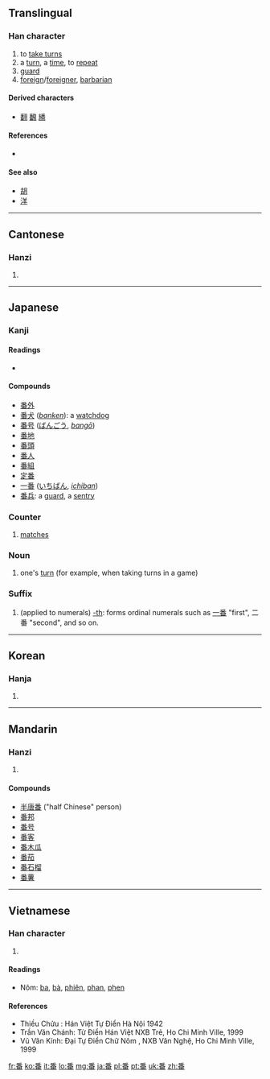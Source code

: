 {{also|蹯}}
==Translingual==

===Han character===
{{Han char|rn=102|rad=田|as=07|sn=12|four=2060<sub>9</sub>|canj=竹木田 (HDW)|ids=⿱[[釆]][[田]]}}

# to [[take turns]]
# a [[turn]], a [[time]], to [[repeat]]
# [[guard]]
# [[foreign]]/[[foreigner]], [[barbarian]]

====Derived characters====
* [[翻]] [[飜]] [[繙]]

====References====
* {{Han ref|kx=0763.050|dkj=21858|dj=1172.170|hdz=42543.040|uh=756A|ud=30058|bh=B566|bd=46438}}

====See also====
* [[胡]]
* [[洋]]

----

==Cantonese==

===Hanzi===
{{yue-hanzi|jyut=|y=faan1, pun1}}

# {{defn|lang=yue|sort=田07}}

----

==Japanese==

===Kanji===
{{ja-kanji|grade=2|rs=田07}}

====Readings====
* {{ja-readings|on=[[ばん]] ([[ban]]), [[はん]] ([[han]])|kun=[[つがい]] ([[番い]], [[tsugai]]), [[つがう]] ([[番う]], [[tsugau]]), [[つがえる]] ([[番える]], [[tsugaeru]])}}

====Compounds====
* [[番外]]
* [[番犬]] (''[[banken]]''): a [[watchdog]]
* [[番号]] ([[ばんごう]], ''[[bangō]]'')
* [[番地]]
* [[番頭]]
* [[番人]]
* [[番組]]
* [[定番]]
* [[一番]] ([[いちばん]], ''[[ichiban]]'')
* [[番兵]]: a [[guard]], a [[sentry]]

===Counter===
{{ja-pos|k|counter|hira=ばん|rom=-ban|hidx=はん'}}
# {{sports|lang=ja|skey=はん'}} [[match]]es

===Noun===
{{ja-noun|k|hira=ばん|rom=ban|hidx=はん'}}

# one's [[turn]] (for example, when taking turns in a game)

===Suffix===
{{ja-pos|k|suffix|hira=ばん|rom=-ban|hidx=はん'}} 
# (applied to numerals) [[-th]]: forms ordinal numerals such as [[一番]] "first", 二番 "second", and so on.

----

==Korean==

===Hanja===
{{ko-hanja|hangeul=[[번]], [[반]]|eumhun=|rv=beon, ban|mr=pŏn, pan|y=pen, pan}}

# {{defn|lang=ko|sort=田07}}

----

==Mandarin==

===Hanzi===
{{cmn-hanzi|pin=[[bō]] ([[bo1]]), [[fān]] ([[fan1]]), [[fán]] ([[fan2]]), [[pān]] ([[pan1]]), [[pán]] ([[pan2]]), [[pí]] ([[pi2]]), [[pó]] ([[po2]])|wg=po<sup>1</sup>, fan<sup>1</sup>, fan<sup>2</sup>, p'an<sup>1</sup>, p'an<sup>2</sup>, p'i<sup>2</sup>, p'o<sup>2</sup>}}

# {{defn|lang=cmn|sort=田07}}

====Compounds====
*[[半唐番]] ("half Chinese" person)
* [[番邦]]
* [[番号]]
* [[番客]]
* [[番木瓜]]
* [[番茄]]
* [[番石榴]]
* [[番薯]]

----

==Vietnamese==

===Han character===
{{vi-hantu|phiên, phan, ba, bà|rs=田07}}

# {{defn|lang=vi|sort=田07}}

====Readings====
* Nôm: [[ba]], [[bà]], [[phiên]], [[phan]], [[phen]]

====References====
* Thiều Chửu : Hán Việt Tự Điển  Hà Nội 1942
* Trần Văn Chánh: Từ Điển Hán Việt NXB Trẻ, Ho Chi Minh Ville, 1999
* Vũ Văn Kính: Đại Tự Điển Chữ Nôm , NXB Văn Nghệ, Ho Chi Minh Ville, 1999

[[fr:番]]
[[ko:番]]
[[it:番]]
[[lo:番]]
[[mg:番]]
[[ja:番]]
[[pl:番]]
[[pt:番]]
[[uk:番]]
[[zh:番]]